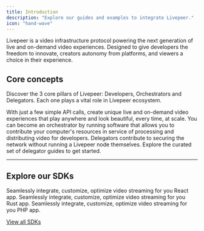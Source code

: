 ```yaml
---
title: Introduction
description: "Explore our guides and examples to integrate Livepeer."
icon: "hand-wave"
---
```


Livepeer is a video infrastructure protocol powering the next generation of live and on-demand video experiences. Designed to give developers the freedom to innovate, creators autonomy from platforms, and viewers a choice in their experience.

## Core concepts

Discover the 3 core pillars of Livepeer: Developers, Orchestrators and Delegators. Each one plays a vital role in Livepeer ecosystem.

<CardGroup cols={1}>
  <Card title="Developers" href="./concepts/spaces" icon="code">
    With just a few simple API calls, create unique live and on-demand video
    experiences that play anywhere and look beautiful, every time, at scale.
  </Card>
  <Card title="Orchestrators" href="./concepts/workbooks" icon="circle-nodes">
    You can become an orchestrator by running software that allows you to
    contribute your computer's resources in service of processing and
    distributing video for developers.
  </Card>
  <Card title="Delegators" href="./concepts/events" icon="coins">
    Delegators contribute to securing the network without running a Livepeer
    node themselves. Explore the curated set of delegator guides to get started.
  </Card>
</CardGroup>

---

## Explore our SDKs

<CardGroup cols={3}>
  <Card title="React" icon="react" color="#5ED2F3">
    Seamlessly integrate, customize, optimize video streaming for you React app.
  </Card>
  <Card title="Node.js" icon="node-js" color="#68a063">
    Seamlessly integrate, customize, optimize video streaming for you Rust app.
  </Card>
  <Card title="PHP" icon="php" color="#787cb4">
    Seamlessly integrate, customize, optimize video streaming for you PHP app.
  </Card>
</CardGroup>

[View all SDKs](sdks)

